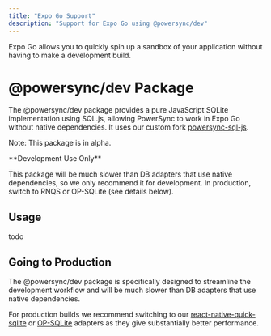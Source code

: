 ```yaml
---
title: "Expo Go Support"
description: "Support for Expo Go using @powersync/dev"
---
```


Expo Go allows you to quickly spin up a sandbox of your application without having to make a development build.

# @powersync/dev Package

The @powersync/dev package provides a pure JavaScript SQLite implementation using SQL.js, allowing PowerSync to work in Expo Go without native dependencies. It uses our custom fork [powersync-sql-js](https://github.com/powersync-ja/powersync-sql-js).

Note: This package is in alpha.

<Warning>
**Development Use Only**

This package will be much slower than DB adapters that use native dependencies, so we only recommend it for development. In production, switch to RNQS or OP-SQLite (see details below).
</Warning>

## Usage

todo

## Going to Production

The @powersync/dev package is specifically designed to streamline the development workflow and will be much slower than DB adapters that use native dependencies.

For production builds we recommend switching to our [react-native-quick-sqlite](https://www.npmjs.com/package/@journeyapps/react-native-quick-sqlite) or [OP-SQLite](https://www.npmjs.com/package/@powersync/op-sqlite) adapters as they give substantially better performance.


